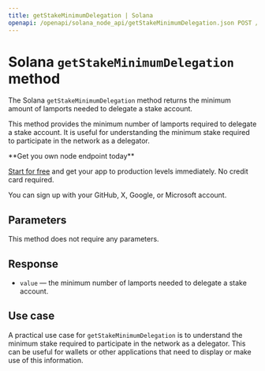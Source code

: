 ---
title: getStakeMinimumDelegation | Solana
openapi: /openapi/solana_node_api/getStakeMinimumDelegation.json POST /9de47db917d4f69168e3fed02217d15b
---

# Solana `getStakeMinimumDelegation` method

The Solana `getStakeMinimumDelegation` method returns the minimum amount of lamports needed to delegate a stake account.

This method provides the minimum number of lamports required to delegate a stake account. It is useful for understanding the minimum stake required to participate in the network as a delegator.

<Check>
**Get you own node endpoint today**

[Start for free](https://console.chainstack.com/) and get your app to production levels immediately. No credit card required.

You can sign up with your GitHub, X, Google, or Microsoft account.
</Check>


## Parameters

This method does not require any parameters.

## Response

* `value` — the minimum number of lamports needed to delegate a stake account.

## Use case

A practical use case for `getStakeMinimumDelegation` is to understand the minimum stake required to participate in the network as a delegator. This can be useful for wallets or other applications that need to display or make use of this information.
